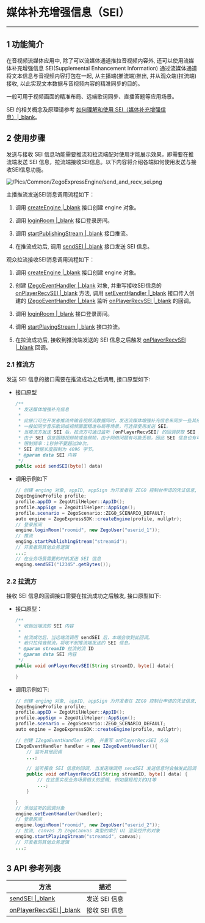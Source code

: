 # 媒体补充增强信息（SEI）

- - -

## 1 功能简介

在音视频流媒体应用中, 除了可以流媒体通道推拉音视频内容外, 还可以使用流媒体补充增强信息 SEI(Supplemental Enhancement Information)  通过流媒体通道将文本信息与音视频内容打包在一起, 从主播端(推流端)推出, 并从观众端(拉流端)接收, 以此实现文本数据与音视频内容的精准同步的目的。  
  
一般可用于视频画面的精准布局、远端歌词同步、直播答题等应用场景。

<div class="mk-hint">

SEI 的相关概念及原理请参考 [如何理解和使用 SEI（媒体补充增强信息）\|_blank](https://doc-zh.zego.im/faq/sei)。 
 
</div>

## 2 使用步骤

发送与接收 SEI 信息功能需要推流和拉流端配对使用才能展示效果，即需要在推流端发送 SEI 信息，拉流端接收SEI信息。以下内容将介绍各端如何使用发送与接收SEI信息功能。

![/Pics/Common/ZegoExpressEngine/send_and_recv_sei.png](/Pics/Common/ZegoExpressEngine/send_and_recv_sei.png)

主播推流发送SEI消息调用流程如下：

1. 调用 [createEngine \|_blank](/zh/api?doc=Express_Video_SDK_API~Java_linux~class~im-zego-zegoexpress-zego-express-engine#create-engine) 接口创建 engine 对象。

2. 调用 [loginRoom \|_blank](/zh/api?doc=Express_Video_SDK_API~Java_linux~class~im-zego-zegoexpress-zego-express-engine#login-room) 接口登录房间。

3. 调用 [startPublishingStream \|_blank](/zh/api?doc=Express_Video_SDK_API~Java_linux~class~im-zego-zegoexpress-zego-express-engine#start-publishing-stream) 接口推流。

4. 在推流成功后, 调用 [sendSEI \|_blank](/zh/api?doc=Express_Video_SDK_API~Java_linux~class~im-zego-zegoexpress-zego-express-engine#send-sei) 接口发送 SEI 信息。

观众拉流接收SEI消息调用流程如下：

1. 调用  [createEngine \|_blank](/zh/api?doc=Express_Video_SDK_API~Java_linux~class~im-zego-zegoexpress-zego-express-engine#create-engine) 接口创建 engine 对象。

2. 创建 [IZegoEventHandler \|_blank](/zh/api?doc=Express_Video_SDK_API~Java_linux~class~im-zego-zegoexpress-callback-i-zego-event-handler) 对象, 并重写接收SEI信息的 [onPlayerRecvSEI \|_blank](/zh/api?doc=Express_Video_SDK_API~Java_linux~class~im-zego-zegoexpress-callback-i-zego-event-handler#on-player-recv-sei) 方法, 调用 [setEventHandler \|_blank](/zh/api?doc=Express_Video_SDK_API~Java_linux~class~im-zego-zegoexpress-zego-express-engine#set-event-handler) 接口传入创建的 [IZegoEventHandler \|_blank](/zh/api?doc=Express_Video_SDK_API~Java_linux~class~im-zego-zegoexpress-callback-i-zego-event-handler) 监听 [onPlayerRecvSEI \|_blank](/zh/api?doc=Express_Video_SDK_API~Java_linux~class~im-zego-zegoexpress-callback-i-zego-event-handler#on-player-recv-sei) 的回调。

3. 调用 [loginRoom \|_blank](/zh/api?doc=Express_Video_SDK_API~Java_linux~class~im-zego-zegoexpress-zego-express-engine#login-room) 接口登录房间。

4. 调用 [startPlayingStream \|_blank](/zh/api?doc=Express_Video_SDK_API~Java_linux~class~im-zego-zegoexpress-zego-express-engine#start-playing-stream) 接口拉流。

5. 在拉流成功后, 接收到推流端发送的 SEI 信息之后触发 [onPlayerRecvSEI \|_blank](/article/api?doc=Express_Video_SDK_API~Java_android~class~im-zego-zegoexpress-callback-i-zego-event-handler#on-player-recv-sei) 回调。


### 2.1 推流方

发送 SEI 信息的接口需要在推流成功之后调用, 接口原型如下:

- 接口原型

    ```java
    /**
     * 发送媒体增强补充信息
     *
     * 此接口可在开发者推流传输音视频流数据同时，发送流媒体增强补充信息来同步一些其他附加信息。
     * 一般如同步音乐歌词或视频画面精准布局等场景，可选择使用发送 SEI。
     * 当推流方发送 SEI 后，拉流方可通过监听 [onPlayerRecvSEI] 的回调获取 SEI 内容。
     * 由于 SEI 信息跟随视频帧或音频帧，由于网络问题有可能丢帧，因此 SEI 信息也有可能丢，为解决这种情况，应该在限制频率内多发几次。
     * 限制频率：1秒钟不要超过30次。
     * SEI 数据长度限制为 4096 字节。
     * @param data SEI 内容
     */
    public void sendSEI(byte[] data)
    ```

- 调用示例如下

    ```java
    // 创建 enging 对象, appID, appSign 为开发者在 ZEGO 控制台申请的凭证信息, 未上线的开发者 isTestEnvironment 为 true, application 为安卓应用的上下文
    ZegoEngineProfile profile;
    profile.appID = ZegoUtilHelper::AppID();
    profile.appSign = ZegoUtilHelper::AppSign();
    profile.scenario = ZegoScenario::ZEGO_SCENARIO_DEFAULT;
    auto engine = ZegoExpressSDK::createEngine(profile, nullptr);
    // 登录房间
    engine.loginRoom("roomid", new ZegoUser("userid_1"));
    // 推流
    enging.startPublishingStream("streamid");
    // 开发者的其他业务逻辑
    ...;
    // 在业务场景需要的时机发送 SEI 信息
    enging.sendSEI("12345".getBytes());
    ```

### 2.2 拉流方

接收 SEI 信息的回调接口需要在拉流成功之后触发, 接口原型如下:

- 接口原型：

    ```java
    /**
     * 收到远端流的 SEI 内容
     *
     * 拉流成功后，当远端流调用 sendSEI 后，本端会收到此回调。
     * 若只拉纯音频流，将收不到推流端发送的 SEI 信息。
     * @param streamID 拉流的流 ID
     * @param data SEI 内容
     */
    public void onPlayerRecvSEI(String streamID, byte[] data){

    }
    ```

- 调用示例如下:

    ```java
    // 创建 enging 对象, appID, appSign 为开发者在 ZEGO 控制台申请的凭证信息, 未上线的开发者 isTestEnvironment 为 true, application 为安卓应用的上下文
    ZegoEngineProfile profile;
    profile.appID = ZegoUtilHelper::AppID();
    profile.appSign = ZegoUtilHelper::AppSign();
    profile.scenario = ZegoScenario::ZEGO_SCENARIO_DEFAULT;
    auto engine = ZegoExpressSDK::createEngine(profile, nullptr);    

    // 创建 IZegoEventHandler 对象, 并重写 onPlayerRecvSEI 方法
    IZegoEventHandler handler = new IZegoEventHandler(){
        // 监听其他回调
        ...;

        // 监听接收 SEI 信息的回调, 当发送端调用 sendSEI 发送信息时会触发此回调
        public void onPlayerRecvSEI(String streamID, byte[] data) {
            // 在这里实现业务场景相关的逻辑, 例如展现相关的UI等
            ...;
        }

    }
    // 添加监听的回调对象
    engine.setEventHandler(handler);
    // 登录房间
    engine.loginRoom("roomid", new ZegoUser("userid_2"));
    // 拉流, canvas 为 ZegoCanvas 类型的索引 UI 渲染控件的对象
    enging.startPlayingStream("streamid", canvas);
    // 开发者的其他业务逻辑
    ...;
    ```


## 3 API 参考列表

| 方法 | 描述 |
|-------|--------|
| [sendSEI \|_blank](/zh/api?doc=Express_Video_SDK_API~Java_linux~class~im-zego-zegoexpress-zego-express-engine#send-sei) | 发送 SEI 信息 |
| [onPlayerRecvSEI \|_blank](/article/api?doc=Express_Video_SDK_API~Java_android~class~im-zego-zegoexpress-callback-i-zego-event-handler#on-player-recv-sei) | 接收 SEI 信息 |
